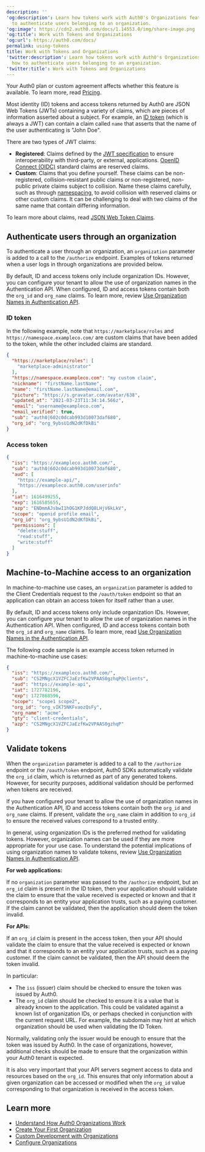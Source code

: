 ---
description: ''
'og:description': Learn how tokens work with Auth0's Organizations feature and how
  to authenticate users belonging to an organization.
'og:image': https://cdn2.auth0.com/docs/1.14553.0/img/share-image.png
'og:title': Work with Tokens and Organizations
'og:url': https://auth0.com/docs/
permalink: using-tokens
title: Work with Tokens and Organizations
'twitter:description': Learn how tokens work with Auth0's Organizations feature and
  how to authenticate users belonging to an organization.
'twitter:title': Work with Tokens and Organizations
---
<Card title="Availability varies by Auth0 plan">

Your Auth0 plan or custom agreement affects whether this feature is available. To learn more, read [Pricing](https://auth0.com/pricing).

</Card>

Most identity (ID) tokens and <Tooltip tip="Access Token: Authorization credential, in the form of an opaque string or JWT, used to access an API." cta="View Glossary" href="/docs/glossary?term=access+tokens">access tokens</Tooltip> returned by Auth0 are <Tooltip tip="Access Token: Authorization credential, in the form of an opaque string or JWT, used to access an API." cta="View Glossary" href="/docs/glossary?term=JSON+Web+Tokens">JSON Web Tokens</Tooltip> (JWTs) containing a variety of claims, which are pieces of information asserted about a subject. For example, an [ID token](/docs/secure/tokens/id-tokens) (which is always a JWT) can contain a claim called `name` that asserts that the name of the user authenticating is "John Doe".

There are two types of JWT claims:

* **Registered**: Claims defined by the [JWT specification](https://tools.ietf.org/html/rfc7519) to ensure interoperability with third-party, or external, applications. [OpenID Connect (OIDC)](/docs/authenticate/protocols/openid-connect-protocol) standard claims are reserved claims.
* **Custom**: Claims that you define yourself. These claims can be non-registered, collision-resistant public claims or non-registered, non-public private claims subject to collision. Name these claims carefully, such as through [namespacing](/docs/secure/tokens/json-web-tokens/create-custom-claims), to avoid collision with reserved claims or other custom claims. It can be challenging to deal with two claims of the same name that contain differing information.

To learn more about claims, read [JSON Web Token Claims](/docs/secure/tokens/json-web-tokens/json-web-token-claims).

## Authenticate users through an organization

To authenticate a user through an organization, an `organization` parameter is added to a call to the `/authorize` endpoint. Examples of tokens returned when a user logs in through organizations are provided below.

<Callout icon="file-lines" color="#0EA5E9" iconType="regular">

By default, ID and access tokens only include organization IDs. However, you can configure your tenant to allow the use of organization names in the Authentication API. When configured, ID and access tokens contain both the `org_id` and `org_name` claims. To learn more, review [Use Organization Names in Authentication API](/docs/manage-users/organizations/configure-organizations/use-org-name-authentication-api).

</Callout>

### ID token

In the following example, note that `https://marketplace/roles` and `https://namespace.exampleco.com/` are custom claims that have been added to the token, while the other included claims are standard.

```json lines
{
  "https://marketplace/roles": [
    "marketplace-administrator"
  ],
  "https://namespace.exampleco.com": "my custom claim",
  "nickname": "firstName.lastName",
  "name": "firstName.lastName@email.com",
  "picture": "https://s.gravatar.com/avatar/638",
  "updated_at": "2021-03-23T11:34:14.566z",
  "email": "username@exampleco.com",
  "email_verified": true,
  "sub": "auth0|602c0dcab993d10073daf680",
  "org_id": "org_9ybsU1dN2dKfDkBi"
}
```

### Access token

```json lines
{
  "iss": "https://exampleco.auth0.com/",
  "sub": "auth0|602c0dcab993d10073daf680",
  "aud": [
    "https://example-api/",
    "https://exampleco.auth0.com/userinfo"  
  ],
  "iat": 1616499255,
  "exp": 1616585655,
  "azp": "ENDmmAJsbwI1hOG1KPJddQ8LHjV6kLkV",
  "scope": "openid profile email",
  "org_id": "org_9ybsU1dN2dKfDkBi",
  "permissions": [
    "delete:stuff",
    "read:stuff",
    "write:stuff"  
  ]
}
```

## Machine-to-Machine access to an organization

In machine-to-machine use cases, an `organization` parameter is added to the Client Credentials request to the `/oauth/token` endpoint so that an application can obtain an access token for itself rather than a user.

<Callout icon="file-lines" color="#0EA5E9" iconType="regular">

By default, ID and access tokens only include organization IDs. However, you can configure your tenant to allow the use of organization names in the Authentication API. When configured, ID and access tokens contain both the `org_id` and `org_name` claims. To learn more, read [Use Organization Names in the Authentication API](/docs/manage-users/organizations/configure-organizations/use-org-name-authentication-api).

</Callout>

The following code sample is an example access token returned in machine-to-machine use cases:

```json lines
{
  "iss": "https://exampleco.auth0.com/",
  "sub": "CS2MNgcX1VZFCJaEzfKw2VPAAS0gzhqP@clients",
  "aud": "https://example-api",
  "iat": 1727782196,
  "exp": 1727868596,
  "scope": "scope1 scope2",
  "org_id": "org_vIK75NKFvaozQsFy",
  "org_name": "acme",
  "gty": "client-credentials",
  "azp": "CS2MNgcX1VZFCJaEzfKw2VPAAS0gzhqP"
}
```

## Validate tokens

When the `organization` parameter is added to a call to the `/authorize` endpoint or the `/oauth/token` endpoint, Auth0 SDKs automatically validate the `org_id` claim, which is returned as part of any generated tokens. However, for security purposes, additional validation should be performed when tokens are received.

<Callout icon="file-lines" color="#0EA5E9" iconType="regular">

If you have configured your tenant to allow the use of organization names in the Authentication API, ID and access tokens contain both the `org_id` and `org_name` claims. If present, validate the `org_name` claim in addition to `org_id` to ensure the received values correspond to a trusted entity.

In general, using organization IDs is the preferred method for validating tokens. However, organization names can be used if they are more appropriate for your use case. To understand the potential implications of using organization names to validate tokens, review [Use Organization Names in Authentication API](/docs/manage-users/organizations/configure-organizations/use-org-name-authentication-api).

</Callout>

**For web applications:**

If no `organization` parameter was passed to the `/authorize` endpoint, but an `org_id` claim is present in the <Tooltip tip="ID Token: Credential meant for the client itself, rather than for accessing a resource." cta="View Glossary" href="/docs/glossary?term=ID+token">ID token</Tooltip>, then your application should validate the claim to ensure that the value received is expected or known and that it corresponds to an entity your application trusts, such as a paying customer. If the claim cannot be validated, then the application should deem the token invalid.

**For APIs:**

If an `org_id` claim is present in the access token, then your API should validate the claim to ensure that the value received is expected or known and that it corresponds to an entity your application trusts, such as a paying customer. If the claim cannot be validated, then the API should deem the token invalid.

In particular:

* The `iss` (issuer) claim should be checked to ensure the token was issued by Auth0.
* The `org_id` claim should be checked to ensure it is a value that is already known to the application. This could be validated against a known list of organization IDs, or perhaps checked in conjunction with the current request URL. For example, the subdomain may hint at which organization should be used when validating the ID Token.

Normally, validating only the issuer would be enough to ensure that the token was issued by Auth0. In the case of organizations, however, additional checks should be made to ensure that the organization within your Auth0 tenant is expected.

It is also very important that your API servers segment access to data and resources based on the `org_id`. This ensures that only information about a given organization can be accessed or modified when the `org_id` value corresponding to that organization is received in the access token.

## Learn more

* [Understand How Auth0 Organizations Work](/docs/manage-users/organizations/organizations-overview)
* [Create Your First Organization](/docs/manage-users/organizations/create-first-organization)
* [Custom Development with Organizations](/docs/manage-users/organizations/custom-development)
* [Configure Organizations](/docs/manage-users/organizations/configure-organizations)